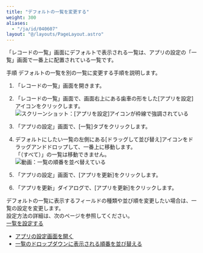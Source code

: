 ```yaml
---
title: "デフォルトの一覧を変更する"
weight: 300
aliases:
  - "/ja/id/040607"
layout: "@/layouts/PageLayout.astro"
---
```




「レコードの一覧」画面にデフォルトで表示される一覧は、アプリの設定の「一覧」画面で一番上に配置されている一覧です。

<Heading id="view_default_view">手順</Heading>
デフォルトの一覧を別の一覧に変更する手順を説明します。

1. 「レコードの一覧」画面を開きます。

1. 「レコードの一覧」画面で、画面右上にある歯車の形をした[アプリを設定]アイコンをクリックします。  
   <Img src="/k/kintone/img/settings_new_icon.png" alt="スクリーンショット：[アプリを設定]アイコンが枠線で強調されている" />

1. 「アプリの設定」画面で、[一覧]タブをクリックします。

1. デフォルトにしたい一覧の左側にある[ドラッグして並び替え]アイコンをドラッグアンドドロップして、一番上に移動します。  
  「（すべて）」の一覧は移動できません。  
   <Img src="/k/kintone/img-ja/default_view.gif" alt="動画：一覧の順番を並べ替えている" />

1. 「アプリの設定」画面で、[アプリを更新]をクリックします。

1. 「アプリを更新」ダイアログで、[アプリを更新]をクリックします。

<Note>

デフォルトの一覧に表示するフィールドの種類や並び順を変更したい場合は、一覧の設定を変更します。  
設定方法の詳細は、次のページを参照してください。  
[一覧を設定する](/k/ja/id/040612.html)

</Note>

<Reference>

* [アプリの設定画面を開く](/k/ja/id/040473.html)
* [一覧のドロップダウンに表示される順番を並び替える](/k/ja/id/040610.html)

</Reference>
